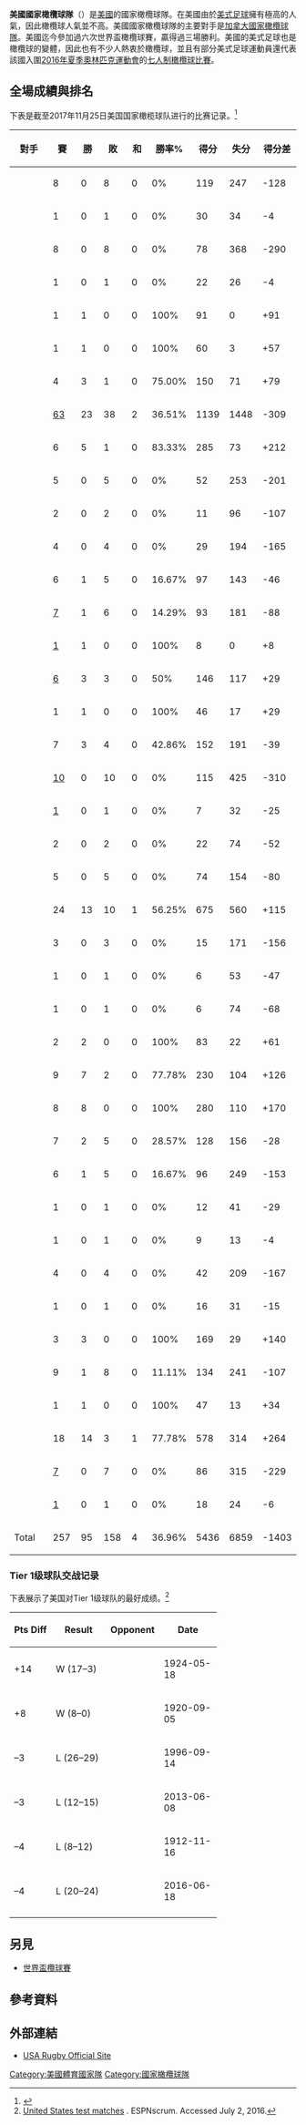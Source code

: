 {{Infobox national rugby team
| Name                  = 美國
| Nickname              = ''Eagles''
| Badge                 = <!-- 檔案不存在 USA Rugby Logo.png -->
| Badge_size            = 175px
| Emblem                = [[白頭海鵰|白頭海鵰]]
| Union                 = [[USA_Rugby|USA Rugby]] 
| Coach                 = [[Dave_Hewett|Dave Hewett]] (Interim)
| Captain               = [[布萊恩·斯庫利|布萊恩·斯庫利]]
| Most caps             = [[Todd_Clever|Todd Clever]] (76)
| Top scorer            = [[Mike_Hercus|Mike Hercus]] (465)
| Top try scorer        = [[Vaea_Anitoni|Vaea Anitoni]] (26)
| pattern_la1           = _Usal17
| pattern_b1            = _Usakit17
| pattern_ra1           = _Usar17
| pattern_sh1           = _USAshorts
| pattern_so1           = _Usasocks17
| leftarm1              = 002868
| body1                 = 002868
| rightarm1             = 002868
| shorts1               = ffffff
| socks1                = ffffff
| pattern_la2           = _Usal17b
| pattern_b2            = _Usakit17b
| pattern_ra2           = _Usar17b
| pattern_sh2           = _USAshortsb
| pattern_so2           = _Usasocks17b
| leftarm2              = FFFFFF
| body2                 = FFFFFF
| rightarm2             = FFFFFF
| shorts2               = 30426D
| socks2                = 30426D
| American              = true
| World Rugby Rank      = 17
| World Rugby Rank date = March 5, 2017 <!-- Please, the date in American English -->
| World Rugby max       = 14
| World Rugby max year  = 2007
| World Rugby min       = 20
| World Rugby min year  = 2008
| First game            = '''美國''' 8–12 [[澳洲國家橄欖球隊|澳洲]]<br/>(November 16, 1912)
| Largest win           = '''美國''' 91–0 [[Barbados_national_rugby_union_team|巴貝多]]<br/>(July 1, 2006)
| Largest loss          = [[英格蘭欖球代表隊|英格蘭]] 106–8 '''美國'''<br/>(August 21, 1999)
| World cup apps        = 7
| World cup first       = 1987
| World cup best        = Pool stage, [[1987_Rugby_World_Cup|1987]], [[1991_Rugby_World_Cup|1991]], [[1999_Rugby_World_Cup|1999]], [[2003年世界盃橄欖球賽|2003]], [[2007年世界盃橄欖球賽|2007]], [[2011年世界盃橄欖球賽|2011]], [[2015年世界盃橄欖球賽|2015]]
| medaltemplates        = {{MedalTop|}}
{{MedalSport |男子[[夏季奥林匹克运动会橄榄球比赛|橄榄球]]}}
{{MedalGold |[[Rugby_union_at_the_1920_Summer_Olympics|1920 Antwerp]] | [[Rugby_union_at_the_1920_Summer_Olympics#Medalists|Team]]}}
{{MedalGold |[[Rugby_union_at_the_1924_Summer_Olympics|1924 Paris]] | [[Rugby_union_at_the_1924_Summer_Olympics#Medalists|Team]]}}
{{MedalBottom}}
}}
'''美國國家橄欖球隊'''（{{Lang-en|United States national rugby union team}}）是[[美國|美國]]的國家橄欖球隊。在美國由於[[美式足球|美式足球]]擁有極高的人氣，因此橄欖球人氣並不高。美國國家橄欖球隊的主要對手是[[加拿大國家橄欖球隊|加拿大國家橄欖球隊]]。美國迄今參加過六次世界盃橄欖球賽，贏得過三場勝利。美國的美式足球也是橄欖球的變體，因此也有不少人熱衷於橄欖球，並且有部分美式足球運動員還代表該國入圍[[2016年夏季奧林匹克運動會|2016年夏季奧林匹克運動會]]的[[2016年夏季奧林匹克運動會七人制橄欖球比賽|七人制橄欖球比賽]]。

==全場成績與排名==
{{IRB World Rankings|United States|history=yes}}
下表是截至2017年11月25日美国国家橄榄球队进行的比赛记录。<ref>{{cite web|url=http://stats.espnscrum.com/statsguru/rugby/stats/index.html?class=1;orderby=team;team=11;template=results;type=team;view=opposition|title=Rugby Union - ESPN Scrum - Statsguru - Test matches - Team records|work=ESPN scrum|accessdate=September 21, 2015|archive-date=2018-06-12|archive-url=https://web.archive.org/web/20180612140828/http://stats.espnscrum.com/statsguru/rugby/stats/index.html?class=1;orderby=team;team=11;template=results;type=team;view=opposition|dead-url=no}}</ref>

{| class="wikitable sortable" style="font-size:90%"
|-
! style="width:180px;"| 對手
! style="width:50px;"| 賽
! style="width:50px;"| 勝
! style="width:50px;"| 敗
! style="width:50px;"| 和
! style="width:50px;"| 勝率%
! style="width:50px;"| 得分
! style="width:50px;"| 失分
! style="width:50px;"| 得分差
|-
| {{ru|ARG}} || 8 || 0 || 8 || 0 || 0% || 119 || 247 || -128
|-
| {{ruA|ARG|name=Argentina Jaguars}} || 1 || 0 || 1 || 0 || 0% || 30 || 34 || -4
|-
| {{ru|AUS}} || 8 || 0 || 8 || 0 || 0% || 78 || 368 || -290
|-
| {{ru|AUS|name=Australia XV}} || 1 || 0 || 1 || 0 || 0% || 22 || 26 || -4
|-
| {{ru|BAR}} || 1 || 1 || 0 || 0 || 100% || 91 || 0 || +91
|-
| {{ru|BER}} || 1 || 1 || 0 || 0 || 100% || 60 || 3 || +57
|-
| {{ru|BRA}} || 4 || 3 || 1 || 0 || 75.00% || 150 || 71 || +79
|-
| {{ru|CAN}} || [[History_of_rugby_union_matches_between_Canada_and_United_States|63]] || 23 || 38 || 2 || 36.51% || 1139 || 1448 || -309
|-
| {{ru|CHI}} || 6 || 5 || 1 || 0 || 83.33% || 285 || 73 || +212
|-
| {{ru|ENG}} || 5 || 0 || 5 || 0 || 0% || 52 || 253 || -201
|-
| {{ru|ENG|name=England XV}} || 2 || 0 || 2 || 0 || 0% || 11 || 96 || -107
|-
| {{ruA|ENG}} || 4 || 0 || 4 || 0 || 0% || 29 || 194 || -165
|-
| {{ru|FIJ}} || 6 || 1 || 5 || 0 || 16.67% || 97 || 143 || -46
|-
| {{ru|FRA}} || [[History_of_rugby_union_matches_between_France_and_United_States|7]] || 1 || 6 || 0 || 14.29% || 93 || 181 || -88
|-
| {{ru|FRA|name=France XV}} || [[History_of_rugby_union_matches_between_France_and_United_States#XV_Results|1]] || 1 || 0 || 0 || 100% || 8 || 0 || +8
|-
| {{ru|GEO}} || [[History_of_rugby_union_matches_between_Georgia_and_the_United_States|6]] || 3 || 3 || 0 || 50% || 146 || 117 || +29
|-
| {{ru|GER}} || 1 || 1 || 0 || 0 || 100% || 46 || 17 || +29
|-
| {{ru|HKG}} || 7 || 3 || 4 || 0 || 42.86% || 152 || 191 || -39
|-
| {{ru|IRE}} || [[History_of_rugby_union_matches_between_Ireland_and_United_States|10]] || 0 || 10 || 0 || 0% || 115 || 425 || -310
|-
| {{ru|IRE|name=Ireland XV}} || [[History_of_rugby_union_matches_between_Ireland_and_United_States#XV_Results|1]] || 0 || 1 || 0 || 0% || 7 || 32 || -25
|-
| {{ruA|IRE}} || 2 || 0 || 2 || 0 || 0% || 22 || 74 || -52
|-
| {{ru|ITA}} || 5 || 0 || 5 || 0 || 0% || 74 || 154 || -80
|-
| {{ru|JPN}} || 24 || 13 || 10 || 1 || 56.25% || 675 || 560 || +115
|-
| {{ru|NZL}} || 3 || 0 || 3 || 0 || 0% || 15 || 171 || -156
|-
| {{ru|NZL|name=New Zealand XV}} || 1 || 0 || 1 || 0 || 0% || 6 || 53 || -47
|-
| {{ru|New Zealand Māori|old}} || 1 || 0 || 1 || 0 || 0% || 6 || 74 || -68
|-
| {{ru|POR}} || 2 || 2 || 0 || 0 || 100% || 83 || 22 || +61
|-
| {{ru|ROM}} || 9 || 7 || 2 || 0 || 77.78% || 230 || 104 || +126
|-
| {{ru|RUS}} || 8 || 8 || 0 || 0 || 100% || 280 || 110 || +170
|-
| {{ru|SAM}} || 7 || 2 || 5 || 0 || 28.57% || 128 || 156 || -28
|-
| {{ru|SCO}} || 6 || 1 || 5 || 0 || 16.67% || 96 || 249 || -153
|-
| {{ru|SCO|name=Scotland XV}} || 1 || 0 || 1 || 0 || 0% || 12 || 41 || -29
|-
| {{ruA|SCO}}|| 1 || 0 || 1 || 0 || 0% || 9 || 13 || -4
|-
| {{ru|RSA}} || 4 || 0 || 4 || 0 || 0% || 42 || 209 || -167
|-
| {{ru|Soviet Union}} || 1 || 0 || 1 || 0 || 0% || 16 || 31 || -15
|-
| {{ru|ESP}} || 3 || 3 || 0 || 0 || 100% || 169 || 29 || +140 
|-
| {{ru|TON}} || 9 || 1 || 8 || 0 || 11.11% || 134 || 241 || -107
|-
| {{ru|TUN}} || 1 || 1 || 0 || 0 || 100% || 47 || 13 || +34
|-
| {{ru|URU}} || 18 || 14 || 3 || 1 || 77.78% || 578 || 314 || +264
|-
| {{ru|WAL}} || [[History_of_rugby_union_matches_between_United_States_and_Wales|7]] || 0 || 7 || 0 || 0% || 86 || 315 || -229
|-
| {{ru|WAL|name=Wales XV}} || [[History_of_rugby_union_matches_between_United_States_and_Wales#XV_Results|1]] || 0 || 1 || 0 || 0% || 18 || 24 || -6
|- class="sortbottom"
! Total !! 257 !! 95 !! 158 !! 4 !! 36.96% !! 5436 !! 6859 !! -1403
|}

===Tier 1级球队交战记录===
下表展示了美国对Tier 1级球队的最好成绩。<ref>[http://en.espn.co.uk/statsguru/rugby/team/11.html?class=1;orderby=difference;template=results;type=team;view=results United States test matches] {{Wayback|url=http://en.espn.co.uk/statsguru/rugby/team/11.html?class=1;orderby=difference;template=results;type=team;view=results |date=20180730050506 }}. ESPNscrum. Accessed July 2, 2016.</ref>

{| class="wikitable sortable" style="text-align: center;"
|-
! Pts Diff !! width=80px | Result !! Opponent !! width=85px | Date
|-
| +14 || W (17–3) || align=left | {{ru|FRA}} || 1924-05-18
|-
| +8 || W (8–0) || align=left | {{ru|FRA}} || 1920-09-05
|-
| –3 || L (26–29) || align=left | {{ru|ARG}} || 1996-09-14
|-
| –3 || L (12–15) || align=left | {{ru|IRE}} || 2013-06-08
|-
| –4 || L (8–12) || align=left | {{ru|AUS}} || 1912-11-16
|-
| –4 || L (20–24) || align=left | {{ru|ITA}} || 2016-06-18
|-
|}

== 另見 ==
{{Commons category|USA national rugby union team}}
* [[世界盃欖球賽|世界盃欖球賽]]

== 參考資料 ==
{{reflist|colwidth=30em}}
==外部連結==
* [http://www.usarugby.org USA Rugby Official Site] {{Wayback|url=http://www.usarugby.org/ |date=20150326185413 }}
[[Category:美國體育國家隊|Category:美國體育國家隊]]
[[Category:國家橄欖球隊|Category:國家橄欖球隊]]